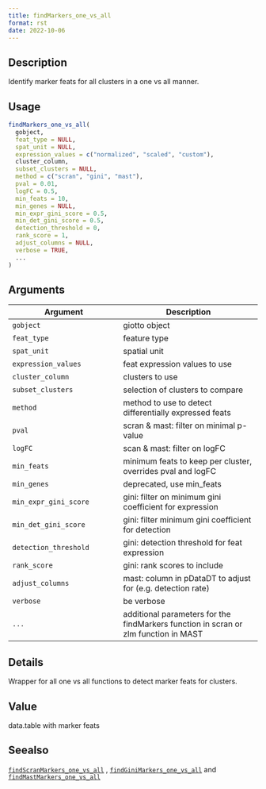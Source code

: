 ```yaml
--- 
title: findMarkers_one_vs_all 
format: rst 
date: 2022-10-06 
--- 
```


## Description

Identify marker feats for all clusters in a one vs all manner.


## Usage

```r
findMarkers_one_vs_all(
  gobject,
  feat_type = NULL,
  spat_unit = NULL,
  expression_values = c("normalized", "scaled", "custom"),
  cluster_column,
  subset_clusters = NULL,
  method = c("scran", "gini", "mast"),
  pval = 0.01,
  logFC = 0.5,
  min_feats = 10,
  min_genes = NULL,
  min_expr_gini_score = 0.5,
  min_det_gini_score = 0.5,
  detection_threshold = 0,
  rank_score = 1,
  adjust_columns = NULL,
  verbose = TRUE,
  ...
)
```


## Arguments

Argument      |Description
------------- |----------------
`gobject`     |     giotto object
`feat_type`     |     feature type
`spat_unit`     |     spatial unit
`expression_values`     |     feat expression values to use
`cluster_column`     |     clusters to use
`subset_clusters`     |     selection of clusters to compare
`method`     |     method to use to detect differentially expressed feats
`pval`     |     scran & mast: filter on minimal p-value
`logFC`     |     scan & mast: filter on logFC
`min_feats`     |     minimum feats to keep per cluster, overrides pval and logFC
`min_genes`     |     deprecated, use min_feats
`min_expr_gini_score`     |     gini: filter on minimum gini coefficient for expression
`min_det_gini_score`     |     gini: filter minimum gini coefficient for detection
`detection_threshold`     |     gini: detection threshold for feat expression
`rank_score`     |     gini: rank scores to include
`adjust_columns`     |     mast: column in pDataDT to adjust for (e.g. detection rate)
`verbose`     |     be verbose
`...`     |     additional parameters for the findMarkers function in scran or zlm function in MAST


## Details

Wrapper for all one vs all functions to detect marker feats for clusters.


## Value

data.table with marker feats


## Seealso

[`findScranMarkers_one_vs_all`](#findscranmarkersonevsall) , [`findGiniMarkers_one_vs_all`](#findginimarkersonevsall) and [`findMastMarkers_one_vs_all`](#findmastmarkersonevsall)


